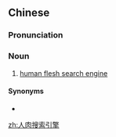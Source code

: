 ==Chinese==
{{zh-forms|type=24}}
{{zh-wp|zh|en:Human flesh search engine}}

===Pronunciation===
{{zh-pron
|m=rénròu sōusuǒyǐnqíng
|cat=n
}}

===Noun===
{{zh-noun}}

# {{lb|zh|Internet|neologism|slang}} [[human flesh search engine‎]]

====Synonyms====
* {{zh-l|人肉搜索}}

[[zh:人肉搜索引擎]]